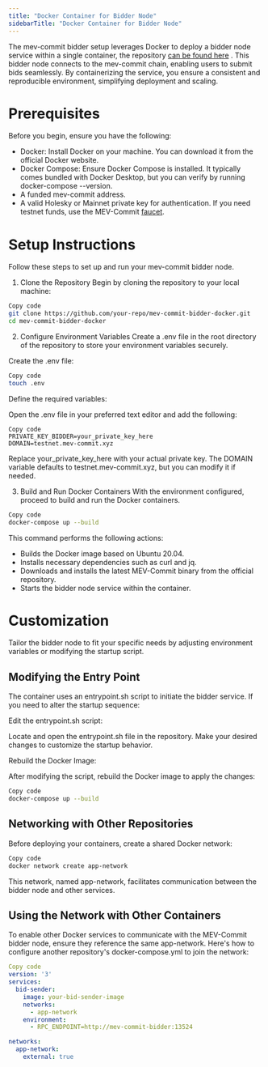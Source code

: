 ```yaml
---
title: "Docker Container for Bidder Node"
sidebarTitle: "Docker Container for Bidder Node"
---
```


The mev-commit bidder setup leverages Docker to deploy a bidder node service within a single container, the repository [can be found here](https://github.com/primev/bidder_node_docker) . This bidder node connects to the mev-commit chain, enabling users to submit bids seamlessly. 
By containerizing the service, you ensure a consistent and reproducible environment, simplifying deployment and scaling.

# Prerequisites
Before you begin, ensure you have the following:

- Docker: Install Docker on your machine. You can download it from the official Docker website.
- Docker Compose: Ensure Docker Compose is installed. It typically comes bundled with Docker Desktop, but you can verify by running docker-compose --version.
- A funded mev-commit address.
- A valid Holesky or Mainnet private key for authentication. If you need testnet funds, use the MEV-Commit [faucet](https://faucet.testnet.mev-commit.xyz/).

                                                                                                 
# Setup Instructions
Follow these steps to set up and run your mev-commit bidder node.

1. Clone the Repository
Begin by cloning the repository to your local machine:

```bash
Copy code
git clone https://github.com/your-repo/mev-commit-bidder-docker.git
cd mev-commit-bidder-docker
```
                                                                                                 
2. Configure Environment Variables
Create a .env file in the root directory of the repository to store your environment variables securely.

Create the .env file:

```bash
Copy code
touch .env
```

Define the required variables:

Open the .env file in your preferred text editor and add the following:

```env
Copy code
PRIVATE_KEY_BIDDER=your_private_key_here
DOMAIN=testnet.mev-commit.xyz
```

Replace your_private_key_here with your actual private key.
The DOMAIN variable defaults to testnet.mev-commit.xyz, but you can modify it if needed.

3. Build and Run Docker Containers
With the environment configured, proceed to build and run the Docker containers.
```bash
Copy code
docker-compose up --build
```

This command performs the following actions:

- Builds the Docker image based on Ubuntu 20.04.
- Installs necessary dependencies such as curl and jq.
- Downloads and installs the latest MEV-Commit binary from the official repository.
- Starts the bidder node service within the container.


# Customization
Tailor the bidder node to fit your specific needs by adjusting environment variables or modifying the startup script.

## Modifying the Entry Point
The container uses an entrypoint.sh script to initiate the bidder service. If you need to alter the startup sequence:

Edit the entrypoint.sh script:

Locate and open the entrypoint.sh file in the repository. Make your desired changes to customize the startup behavior.

Rebuild the Docker Image:

After modifying the script, rebuild the Docker image to apply the changes:

```bash
Copy code
docker-compose up --build
```
                                                                                                 
## Networking with Other Repositories
Before deploying your containers, create a shared Docker network:

```bash
Copy code
docker network create app-network
```
                                                                                                 
This network, named app-network, facilitates communication between the bidder node and other services.

## Using the Network with Other Containers
To enable other Docker services to communicate with the MEV-Commit bidder node, ensure they reference the same app-network. Here's how to configure another repository's docker-compose.yml to join the network:

```yaml
Copy code
version: '3'
services:
  bid-sender:
    image: your-bid-sender-image
    networks:
      - app-network
    environment:
      - RPC_ENDPOINT=http://mev-commit-bidder:13524

networks:
  app-network:
    external: true
```        
                                                                                                 
